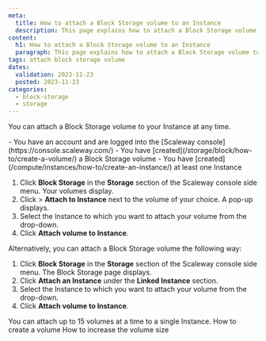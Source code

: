 ```yaml
---
meta:
  title: How to attach a Block Storage volume to an Instance
  description: This page explains how to attach a Block Storage volume to an Instance
content:
  h1: How to attach a Block Storage volume to an Instance
  paragraph: This page explains how to attach a Block Storage volume to an Instance
tags: attach block storage volume
dates:
  validation: 2023-11-23
  posted: 2023-11-23
categories:
  - block-storage
  - storage
---
```


You can attach a Block Storage volume to your Instance at any time.

<Macro id="requirements" >

<Message type="requirement">
  - You have an account and are logged into the [Scaleway console](https://console.scaleway.com/)
  - You have [created](/storage/block/how-to/create-a-volume/) a Block Storage volume
  - You have [created](/compute/instances/how-to/create-an-instance/) at least one Instance
</Message>

1. Click **Block Storage** in the **Storage** section of the Scaleway console side menu. Your volumes display.
2. Click <Icon name="more" /> > **Attach to Instance** next to the volume of your choice. A pop-up displays.
3. Select the Instance to which you want to attach your volume from the drop-down.
4. Click **Attach volume to Instance**.

Alternatively, you can attach a Block Storage volume the following way:

1. Click **Block Storage** in the **Storage** section of the Scaleway console side menu. The Block Storage page displays.
2. Click **Attach an Instance** under the **Linked Instance** section.
    <Lightbox src="scaleway-block-storage-attach-instance.webp" alt="" />
3. Select the Instance to which you want to attach your volume from the drop-down.
4. Click **Attach volume to Instance**.


<Message type="important">
  You can attach up to 15 volumes at a time to a single Instance.
</Message>


<Navigation title="See also">
  <PreviousButton to="/storage/block/how-to/create-a-volume/">How to create a volume</PreviousButton>
  <NextButton to="/storage/block/how-to/increase-block-volume/">How to increase the volume size</NextButton>
</Navigation>
